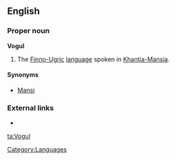 ==English==

===Proper noun===
'''Vogul'''

# The [[Finno-Ugric]] [[language]] spoken in [[Khantia-Mansia]].

====Synonyms====
* [[Mansi]]

===External links===
* {{ethnologue|code=mns}}

[[Category:Languages]]

[[ta:Vogul]]